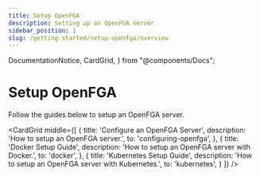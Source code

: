 ```yaml
---
title: Setup OpenFGA
description: Setting up an OpenFGA server
sidebar_position: 1
slug: /getting-started/setup-openfga/overview
---
```


  DocumentationNotice,
  CardGrid,
} from "@components/Docs";

# Setup OpenFGA
Follow the guides below to setup an OpenFGA server.

<DocumentationNotice />

<CardGrid
  middle={[
    {
      title: 'Configure an OpenFGA Server',
      description: 'How to setup an OpenFGA server.',
      to: 'configuring-openfga',
    },
    {
      title: 'Docker Setup Guide',
      description: 'How to setup an OpenFGA server with Docker.',
      to: 'docker',
    },
    {
      title: 'Kubernetes Setup Guide',
      description: 'How to setup an OpenFGA server with Kubernetes.',
      to: 'kubernetes',
    }
  ]}
/>
